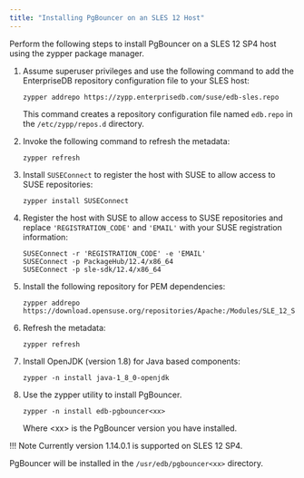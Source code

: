```yaml
---
title: "Installing PgBouncer on an SLES 12 Host"
---
```


<div id="installing_on_an_sles12_host" class="registered_link"></div>

Perform the following steps to install PgBouncer on a SLES 12 SP4 host using the zypper package manager.

1.  Assume superuser privileges and use the following command to add the EnterpriseDB repository configuration file to your SLES host:

    ```text
    zypper addrepo https://zypp.enterprisedb.com/suse/edb-sles.repo
    ```

    This command creates a repository configuration file named `edb.repo` in the `/etc/zypp/repos.d` directory.

2.  Invoke the following command to refresh the metadata:

    ```text
    zypper refresh
    ```

3.  Install `SUSEConnect` to register the host with SUSE to allow access to SUSE repositories:

    ```text
    zypper install SUSEConnect
    ```

4.  Register the host with SUSE to allow access to SUSE repositories and replace `'REGISTRATION_CODE'` and `'EMAIL'` with your SUSE registration information:

    ```text
    SUSEConnect -r 'REGISTRATION_CODE' -e 'EMAIL'
    SUSEConnect -p PackageHub/12.4/x86_64
    SUSEConnect -p sle-sdk/12.4/x86_64
    ```

5.  Install the following repository for PEM dependencies:

    ```text
    zypper addrepo https://download.opensuse.org/repositories/Apache:/Modules/SLE_12_SP4/Apache:Modules.repo
    ```

6.  Refresh the metadata:

    ```text
    zypper refresh
    ```

7.  Install OpenJDK (version 1.8) for Java based components:

    ```text
    zypper -n install java-1_8_0-openjdk
    ```

8.  Use the zypper utility to install PgBouncer.

    ```text
    zypper -n install edb-pgbouncer<xx>
    ```

    Where &lt;xx> is the PgBouncer version you have installed.

!!! Note
    Currently version 1.14.0.1 is supported on SLES 12 SP4.

PgBouncer will be installed in the `/usr/edb/pgbouncer<xx>` directory.
